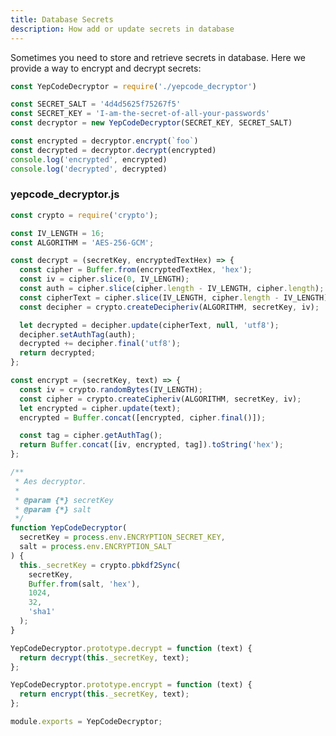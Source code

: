```yaml
---
title: Database Secrets
description: How add or update secrets in database
---
```


Sometimes you need to store and retrieve secrets in database. Here we provide a way to encrypt and decrypt secrets:

```js
const YepCodeDecryptor = require('./yepcode_decryptor')

const SECRET_SALT = '4d4d5625f75267f5'
const SECRET_KEY = 'I-am-the-secret-of-all-your-passwords'
const decryptor = new YepCodeDecryptor(SECRET_KEY, SECRET_SALT)

const encrypted = decryptor.encrypt(`foo`)
const decrypted = decryptor.decrypt(encrypted)
console.log('encrypted', encrypted)
console.log('decrypted', decrypted)
```

### yepcode_decryptor.js
```js
const crypto = require('crypto');

const IV_LENGTH = 16;
const ALGORITHM = 'AES-256-GCM';

const decrypt = (secretKey, encryptedTextHex) => {
  const cipher = Buffer.from(encryptedTextHex, 'hex');
  const iv = cipher.slice(0, IV_LENGTH);
  const auth = cipher.slice(cipher.length - IV_LENGTH, cipher.length);
  const cipherText = cipher.slice(IV_LENGTH, cipher.length - IV_LENGTH);
  const decipher = crypto.createDecipheriv(ALGORITHM, secretKey, iv);

  let decrypted = decipher.update(cipherText, null, 'utf8');
  decipher.setAuthTag(auth);
  decrypted += decipher.final('utf8');
  return decrypted;
};

const encrypt = (secretKey, text) => {
  const iv = crypto.randomBytes(IV_LENGTH);
  const cipher = crypto.createCipheriv(ALGORITHM, secretKey, iv);
  let encrypted = cipher.update(text);
  encrypted = Buffer.concat([encrypted, cipher.final()]);

  const tag = cipher.getAuthTag();
  return Buffer.concat([iv, encrypted, tag]).toString('hex');
};

/**
 * Aes decryptor.
 *
 * @param {*} secretKey
 * @param {*} salt
 */
function YepCodeDecryptor(
  secretKey = process.env.ENCRYPTION_SECRET_KEY,
  salt = process.env.ENCRYPTION_SALT
) {
  this._secretKey = crypto.pbkdf2Sync(
    secretKey,
    Buffer.from(salt, 'hex'),
    1024,
    32,
    'sha1'
  );
}

YepCodeDecryptor.prototype.decrypt = function (text) {
  return decrypt(this._secretKey, text);
};

YepCodeDecryptor.prototype.encrypt = function (text) {
  return encrypt(this._secretKey, text);
};

module.exports = YepCodeDecryptor;
```
